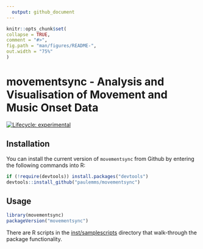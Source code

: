 ```yaml
---
  output: github_document
---
```


  <!-- README.md is generated from README.Rmd. Please edit that file -->

  ```r
knitr::opts_chunk$set(
  collapse = TRUE,
  comment = "#>",
  fig.path = "man/figures/README-",
  out.width = "75%"
)
```

# movementsync - Analysis and Visualisation of Movement and Music Onset Data

<!-- badges: start -->
[![Lifecycle: experimental](https://img.shields.io/badge/lifecycle-experimental-orange.svg)](https://lifecycle.r-lib.org/articles/stages.html#experimental)
<!-- badges: end -->

## Installation

You can install the current version of `movementsync` from Github by
entering the following commands into R:

```r
if (!require(devtools)) install.packages("devtools")
devtools::install_github("paulemms/movementsync")
```

## Usage
```r
library(movementsync)
packageVersion("movementsync")
```
                                                                                        
There are R scripts in the [inst/samplescripts](inst/samplescripts) directory that walk-through the package functionality.

